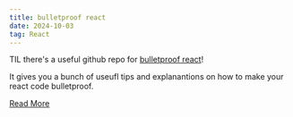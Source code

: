 ```yaml
---
title: bulletproof react
date: 2024-10-03
tag: React
---
```


TIL there's a useful github repo for
[bulletproof react](https://github.com/alan2207/bulletproof-react)!

It gives you a bunch of useufl tips and explanantions on how to make your react
code bulletproof.

[Read More](https://github.com/alan2207/bulletproof-react)
